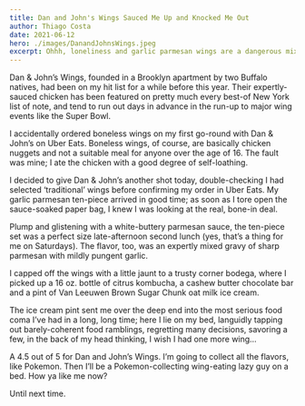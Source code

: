 ```yaml
---
title: Dan and John's Wings Sauced Me Up and Knocked Me Out
author: Thiago Costa
date: 2021-06-12
hero: ./images/DanandJohnsWings.jpeg
excerpt: Ohhh, loneliness and garlic parmesan wings are a dangerous mix....
---
```

Dan & John’s Wings, founded in a Brooklyn apartment by two Buffalo natives, had been on my hit list for a while before this year. Their expertly-sauced chicken has been featured on pretty much every best-of New York list of note, and tend to run out days in advance in the run-up to major wing events like the Super Bowl.

I accidentally ordered boneless wings on my first go-round with Dan & John’s on Uber Eats. Boneless wings, of course, are basically chicken nuggets and not a suitable meal for anyone over the age of 16. The fault was mine; I ate the chicken with a good degree of self-loathing.

I decided to give Dan & John’s another shot today, double-checking I had selected ‘traditional’ wings before confirming my order in Uber Eats. My garlic parmesan ten-piece arrived in good time; as soon as I tore open the sauce-soaked paper bag, I knew I was looking at the real, bone-in deal.

Plump and glistening with a white-buttery parmesan sauce, the ten-piece set was a perfect size late-afternoon second lunch (yes, that’s a thing for me on Saturdays). The flavor, too, was an expertly mixed gravy of sharp parmesan with mildly pungent garlic.

I capped off the wings with a little jaunt to a trusty corner bodega, where I picked up a 16 oz. bottle of citrus kombucha, a cashew butter chocolate bar and a pint of Van Leeuwen Brown Sugar Chunk oat milk ice cream.

The ice cream pint sent me over the deep end into the most serious food coma I’ve had in a long, long time; here I lie on my bed, languidly tapping out barely-coherent food ramblings, regretting many decisions, savoring a few, in the back of my head thinking, I wish I had one more wing…

A 4.5 out of 5 for Dan and John’s Wings. I’m going to collect all the flavors, like Pokemon. Then I’ll be a Pokemon-collecting wing-eating lazy guy on a bed. How ya like me now?

Until next time.